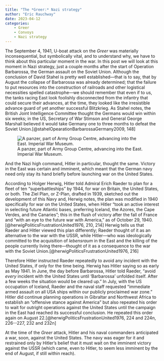 ```yaml
---
title: "The *Greer:* Nazi strategy"
author: "Eric Rauchway"
date: 2023-04-12
categories:
    - Greer
    - Convoys
    - Nazi strategy
---
```


The September 4, 1941, U-boat attack on the *Greer* was materially inconsequential, but symbolically vital, and to understand why, we have to think about this particular moment in the war. In this post we will look at this moment in Nazi strategy, just a couple months after the start of Operation Barbarossa, the German assault on the Soviet Union. Although the conclusion of David Stahel is pretty well established---that is to say, that by August the collapse of Barbarossa was already determined; that the failure to put resources into the construction of railroads and other logistical necessities spelled catastrophe---we should remember that even if to us, the tanks racing East look foolishly disconnected from the infantry that could secure their advances, at the time, they looked like the irresistible advance guard of yet another successful Blitzkrieg. As Stahel notes, the British Joint Intelligence Committee thought the Germans would win within six weeks; in the US, Secretary of War Stimson and General George Marshall believed it would take Germany one to three months to defeat the Soviet Union.[@stahelOpearationBarbarossaGermany2009, 148]

![A panzer, part of Army Group Centre, advancing into the East. Imperial War Museum.](https://media.iwm.org.uk/cantaloupe/iiif/2/295||613||large_000000.jpg/full/730,/0/default.jpg)

And the Nazi high command, Hitler in particular, thought the same. Victory in the East was certain and imminent, which meant that the German navy need only stay its hand briefly before launching war on the United States. 

According to Holger Herwig, Hitler told Admiral Erich Raeder to plan for a fleet of ten "superbattleships" by 1944, for war on Britain, the United States, or both. The Ziel Plan, or Z-Plan, drafted in 1939, sketched out the development of this Navy and, Herwig notes, the plan was modified in 1940 specifically for war on the United States, when Hitler "took an active interest in selecting future Atlantic bases, preferring Iceland, the Azores, the Cape Verdes, and the Canaries"; this in the flush of victory after the fall of France and "with an eye to the future war with America," as of October 29, 1940.[@herwigPoliticsFrustrationUnited1976, 210, 214] Herwig tells us that Raeder and Hitler viewed this plan differently; Raeder thought of it as an alternative to the war with the USSR, while Hitler---who was ideologically committed to the acquisition of *lebensraum* in the East and the killing of the people currently living there---thought of it as a consequence to the war with the Soviet Union.[@herwigPoliticsFrustrationUnited1976, 216]

Therefore Hitler instructed Raeder repeatedly to avoid any incident with the United States, if only for the time being. Herwig has Hitler saying so as early as May 1941. In June, the day before Barbarossa, Hitler told Raeder, "avoid *every* incident with the United States until 'Barbarossa' unfolded itself. After a few weeks the situation would be cleared up." In July, with the US occupation of Iceland, Raeder and the naval staff requested "immediate armed assault on all USA ships within our publicly proclaimed war zone." Hitler did continue planning operations in Gibraltar and Northwest Africa to establish an "offensive stance against America" but also repeated his order to wait for outright operations against the United States until the campaign in the East had reached its successful conclusion. He repeated this order again on August 22.[@herwigPoliticsFrustrationUnited1976, 224 and 224n, 226--227, 232 and 232n]

At the time of the *Greer* attack, Hitler and his naval commanders anticipated a war, soon, against the United States. The navy was eager for it and restrained only by Hitler's belief that it must wait on the imminent victory against the USSR (which came, even to Hitler, to seem less imminent by the end of August, if still within reach).

